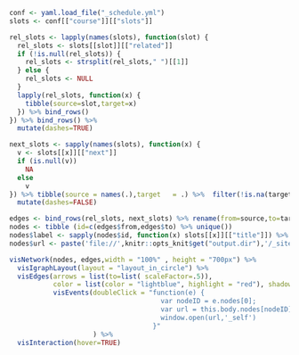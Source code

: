 ```r
conf <- yaml.load_file("_schedule.yml")
slots <- conf[["course"]][["slots"]]
```


```r
rel_slots <- lapply(names(slots), function(slot) {
  rel_slots <- slots[[slot]][["related"]] 
  if (!is.null(rel_slots)) {
    rel_slots <- strsplit(rel_slots," ")[[1]] 
  } else {
    rel_slots <- NULL
  }
  lapply(rel_slots, function(x) {
    tibble(source=slot,target=x)
  }) %>% bind_rows()
}) %>% bind_rows() %>% 
  mutate(dashes=TRUE)

next_slots <- sapply(names(slots), function(x) {
  v <- slots[[x]][["next"]] 
  if (is.null(v)) 
    NA
  else  
    v
}) %>% tibble(source = names(.),target   = .) %>%  filter(!is.na(target)) %>% 
  mutate(dashes=FALSE)

edges <- bind_rows(rel_slots, next_slots) %>% rename(from=source,to=target)
nodes <- tibble (id=c(edges$from,edges$to) %>% unique())
nodes$label <- sapply(nodes$id, function(x) slots[[x]][["title"]]) %>% as.character()
nodes$url <- paste('file://',knitr::opts_knit$get("output.dir"),'/_site/', nodes$id, ".html", sep="")

visNetwork(nodes, edges,width = "100%" , height = "700px") %>% 
  visIgraphLayout(layout = "layout_in_circle") %>% 
  visEdges(arrows = list(to=list( scaleFactor=.5)),
           color = list(color = "lightblue", highlight = "red"), shadow = TRUE) %>% 
           visEvents(doubleClick = "function(e) {
                                      var nodeID = e.nodes[0];
                                      var url = this.body.nodes[nodeID].options.url;
                                      window.open(url,'_self')
                                    }"
                     ) %>% 
  visInteraction(hover=TRUE) 

```

